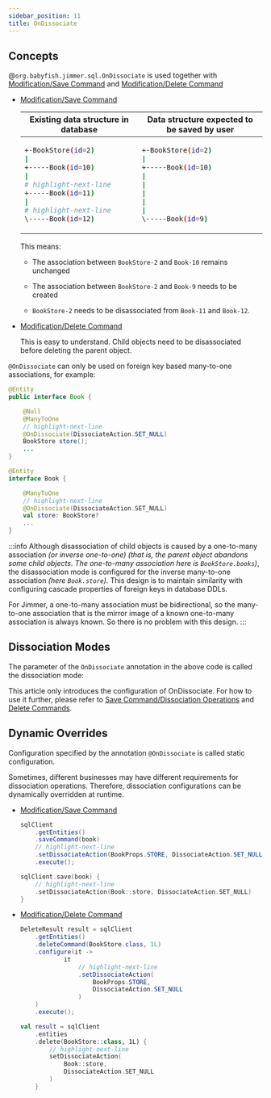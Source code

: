 ```yaml
---
sidebar_position: 11
title: OnDissociate
---
```



## Concepts

@`org.babyfish.jimmer.sql.OnDissociate` is used together with [Modification/Save Command](../../mutation/save-command) and [Modification/Delete Command](../../mutation/delete-command)

- [Modification/Save Command](../../mutation/save-command)

    <table>
    <thead>
    <tr>
    <th>Existing data structure in database</th>
    <th>Data structure expected to be saved by user</th>
    </tr>
    </thead>
    <tbody>
    <tr>
    <td>

    ```sh
    +-BookStore(id=2)
    |
    +-----Book(id=10)
    |
    # highlight-next-line
    +-----Book(id=11) 
    |
    # highlight-next-line
    \-----Book(id=12)

    
    ```

    </td>
    <td>

    ```sh
    +-BookStore(id=2)
    |
    +-----Book(id=10)
    |
    |
    |
    |
    |
    \-----Book(id=9)
    ```

    </td>
    </tr>
    </tbody>
    </table>

    This means:

    - The association between `BookStore-2` and `Book-10` remains unchanged

    - The association between `BookStore-2` and `Book-9` needs to be created

    - `BookStore-2` needs to be disassociated from `Book-11` and `Book-12`.

- [Modification/Delete Command](../../mutation/delete-command)

    This is easy to understand. Child objects need to be disassociated before deleting the parent object.

`@OnDissociate` can only be used on foreign key based many-to-one associations, for example:

<Tabs groupId="language">
<TabItem value="java" label="Java">  

```java title="Book.java"
@Entity
public interface Book {

    @Null
    @ManyToOne
    // highlight-next-line  
    @OnDissociate(DissociateAction.SET_NULL)
    BookStore store();
    ...
}
```

</TabItem>
<TabItem value="kotlin" label="Kotlin">

```kotlin title="Book.kt" 
@Entity
interface Book {

    @ManyToOne
    // highlight-next-line
    @OnDissociate(DissociateAction.SET_NULL) 
    val store: BookStore?
    ...
}
```

</TabItem>
</Tabs>

:::info
Although disassociation of child objects is caused by a one-to-many association *(or inverse one-to-one)* *(that is, the parent object abandons some child objects. The one-to-many association here is `BookStore.books`)*, the disassociation mode is configured for the inverse many-to-one association *(here `Book.store`)*. This design is to maintain similarity with configuring cascade properties of foreign keys in database DDLs.

For Jimmer, a one-to-many association must be bidirectional, so the many-to-one association that is the mirror image of a known one-to-many association is always known. So there is no problem with this design.
:::

## Dissociation Modes

The parameter of the `OnDissociate` annotation in the above code is called the dissociation mode:

<DissociateMode/>

This article only introduces the configuration of OnDissociate. For how to use it further, please refer to [Save Command/Dissociation Operations](../../mutation/save-command/dissociation) and [Delete Commands](../../mutation/delete-command).

## Dynamic Overrides 

Configuration specified by the annotation `@OnDissociate` is called static configuration.

Sometimes, different businesses may have different requirements for dissociation operations. Therefore, dissociation configurations can be dynamically overridden at runtime.

-   [Modification/Save Command](../../mutation/save-command)

    <Tabs groupId="language">
    <TabItem value="java" label="Java">

    ```java
    sqlClient
        .getEntities()
        .saveCommand(book)
        // highlight-next-line
        .setDissociateAction(BookProps.STORE, DissociateAction.SET_NULL)
        .execute();
    ```

    </TabItem>
    <TabItem value="kotlin" label="Kotlin">

    ```kotlin
    sqlClient.save(book) {
        // highlight-next-line
        .setDissociateAction(Book::store, DissociateAction.SET_NULL)
    }
    ```

    </TabItem>
    </Tabs>

-   [Modification/Delete Command](../../mutation/delete-command)

    <Tabs groupId="language">
    <TabItem value="java" label="Java">

    ```java
    DeleteResult result = sqlClient
        .getEntities()
        .deleteCommand(BookStore.class, 1L)
        .configure(it ->
                it
                    // highlight-next-line
                    .setDissociateAction(
                        BookProps.STORE,
                        DissociateAction.SET_NULL
                    )
        )
        .execute();
    ```

    </TabItem>
    <TabItem value="kotlin" label="Kotlin">

    ```kotlin
    val result = sqlClient
        .entities
        .delete(BookStore::class, 1L) {
            // highlight-next-line
            setDissociateAction(
                Book::store, 
                DissociateAction.SET_NULL
            )
        }
    ```

    </TabItem>
    </Tabs>